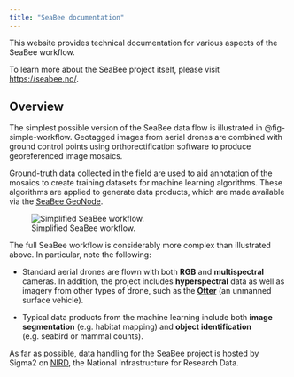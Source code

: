```yaml
---
title: "SeaBee documentation"
---
```


This website provides technical documentation for various aspects of the SeaBee workflow. 

To learn more about the SeaBee project itself, please visit <https://seabee.no/>.

## Overview {#sec-overview}

The simplest possible version of the SeaBee data flow is illustrated in @fig-simple-workflow. Geotagged images from aerial drones are combined with ground control points using orthorectification software to produce georeferenced image mosaics. 

Ground-truth data collected in the field are used to aid annotation of the mosaics to create training datasets for machine learning algorithms. These algorithms are applied to generate data products, which are made available via the [SeaBee GeoNode](https://geonode.seabee.sigma2.no/#/).

![Simplified SeaBee workflow.](./images/simple_workflow.png){#fig-simple-workflow}

The full SeaBee workflow is considerably more complex than illustrated above. In particular, note the following:

 * Standard aerial drones are flown with both **RGB** and **multispectral** cameras. In addition, the project includes **hyperspectral** data as well as imagery from other types of drone, such as the [**Otter**](https://www.maritimerobotics.com/otter) (an unmanned surface vehicle). 

 * Typical data products from the machine learning include both **image segmentation** (e.g. habitat mapping) and **object identification** (e.g. seabird or mammal counts).

As far as possible, data handling for the SeaBee project is hosted by Sigma2 on [NIRD](https://documentation.sigma2.no/files_storage/nird.html), the National Infrastructure for Research Data. 
